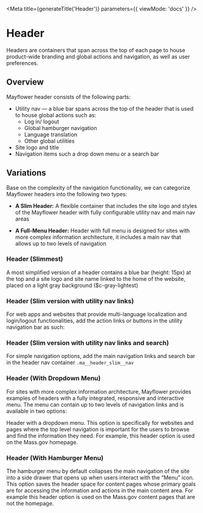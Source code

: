 

<Meta
  title={generateTitle('Header')}
  parameters={{
    viewMode: 'docs'
  }}
/>

# Header

Headers are containers that span across the top of each page to house product-wide branding and global actions and navigation, as well as user preferences.

<Canvas withSource="none" >
  <Story story={stories.headerExample} />
</Canvas>

## Overview
Mayflower header consists of the following parts:
- Utility nav — a blue bar spans across the top of the header that is used to house global actions such as:
  - Log in/ logout
  - Global hamburger navigation
  - Language translation
  - Other global utilities
- Site logo and title
- Navigation items such a drop down menu or a search bar

## Variations

Base on the complexity of the navigation functionality, we can categorize Mayflower headers into the following two types:
- **A Slim Header:**
A flexible container that includes the site logo and styles of the Mayflower header with fully configurable utility nav and main nav areas

- **A Full-Menu Header:**
Header with full menu is designed for sites with more complex information architecture, it includes a main nav that allows up to two levels of navigation


### Header (Slimmest)
A most simplified version of a header contains a blue bar (height: 15px) at the top and a site logo and site name linked to the home of the website, placed on a light gray background ($c-gray-lightest)
<Canvas>
  <Story story={stories.headerSlimmest} />
</Canvas>

### Header (Slim version with utility nav links)
For web apps and websites that provide multi-language localization and login/logout functionalities, add the action links or buttons in the utility navigation bar as such:
<Canvas>
  <Story story={stories.headerSlimUtil} />
</Canvas>

### Header (Slim version with utility nav links and search)
For simple navigation options, add the main navigation links and search bar in the header nav container `.ma__header_slim__nav`
<Canvas>
  <Story story={stories.headerSlimUtilSearch} />
</Canvas>

### Header (With Dropdown Menu)

For sites with more complex information architecture, Mayflower provides examples of headers with a fully integrated, responsive and interactive menu. The menu can contain up to two levels of navigation links and is available in two options:

Header with a dropdown menu. This option is specifically for websites and pages where the top level navigation is important for the users to browse and find the information they need. For example, this header option is used on the Mass.gov homepage.

<Canvas>
  <Story story={stories.headerFullNav} height="580px" />
</Canvas>


### Header (With Hamburger Menu)
The hamburger menu by default collapses the main navigation of the site into a side drawer that opens up when users interact with the “Menu” icon. This option saves the header space for content pages whose primary goals are for accessing the information and actions in the main content area. For example this header option is used on the Mass.gov content pages that are not the homepage.

<Canvas>
  <Story story={stories.headerFullNavHamburger} />
</Canvas>
